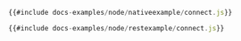 ```js title="原生连接"
{{#include docs-examples/node/nativeexample/connect.js}}
```

```js title="REST 连接"
{{#include docs-examples/node/restexample/connect.js}}
```
